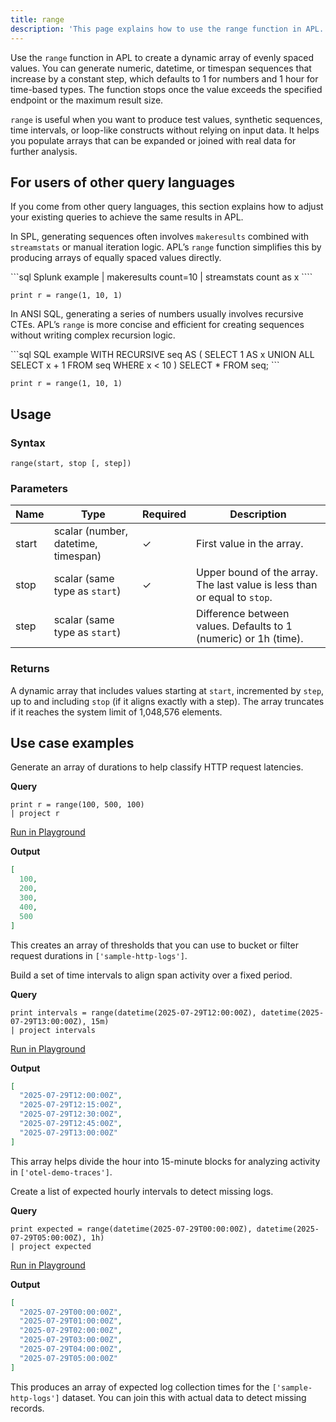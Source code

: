 ```yaml
---
title: range
description: 'This page explains how to use the range function in APL.'
---
```


Use the `range` function in APL to create a dynamic array of evenly spaced values. You can generate numeric, datetime, or timespan sequences that increase by a constant step, which defaults to 1 for numbers and 1 hour for time-based types. The function stops once the value exceeds the specified endpoint or the maximum result size.

`range` is useful when you want to produce test values, synthetic sequences, time intervals, or loop-like constructs without relying on input data. It helps you populate arrays that can be expanded or joined with real data for further analysis.

## For users of other query languages

If you come from other query languages, this section explains how to adjust your existing queries to achieve the same results in APL.

<AccordionGroup>
<Accordion title="Splunk SPL users">

In SPL, generating sequences often involves `makeresults` combined with `streamstats` or manual iteration logic. APL’s `range` function simplifies this by producing arrays of equally spaced values directly.

<CodeGroup>
```sql Splunk example
| makeresults count=10
| streamstats count as x
````

```kusto APL equivalent
print r = range(1, 10, 1)
```

</CodeGroup>

</Accordion>
<Accordion title="ANSI SQL users">

In ANSI SQL, generating a series of numbers usually involves recursive CTEs. APL’s `range` is more concise and efficient for creating sequences without writing complex recursion logic.

<CodeGroup>
```sql SQL example
WITH RECURSIVE seq AS (
  SELECT 1 AS x
  UNION ALL
  SELECT x + 1 FROM seq WHERE x < 10
)
SELECT * FROM seq;
```

```kusto APL equivalent
print r = range(1, 10, 1)
```

</CodeGroup>

</Accordion>
</AccordionGroup>

## Usage

### Syntax

```kusto
range(start, stop [, step])
```

### Parameters

| Name  | Type                                | Required | Description                                                               |
| ----- | ----------------------------------- | -------- | ------------------------------------------------------------------------- |
| start | scalar (number, datetime, timespan) | ✓       | First value in the array.                                                 |
| stop  | scalar (same type as `start`)       | ✓       | Upper bound of the array. The last value is less than or equal to `stop`. |
| step  | scalar (same type as `start`)       |          | Difference between values. Defaults to 1 (numeric) or 1h (time).          |

### Returns

A dynamic array that includes values starting at `start`, incremented by `step`, up to and including `stop` (if it aligns exactly with a step). The array truncates if it reaches the system limit of 1,048,576 elements.

## Use case examples

<Tabs>
<Tab title="Log analysis">

Generate an array of durations to help classify HTTP request latencies.

**Query**

```kusto
print r = range(100, 500, 100)
| project r
```

[Run in Playground](https://play.axiom.co/axiom-play-qf1k/query?initForm=%7B%22apl%22%3A%22print%20r%20%3D%20range(100%2C%20500%2C%20100)%20%7C%20project%20r%22%7D)

**Output**

```json
[
  100,
  200,
  300,
  400,
  500
]
```

This creates an array of thresholds that you can use to bucket or filter request durations in `['sample-http-logs']`.

</Tab>
<Tab title="OpenTelemetry traces">

Build a set of time intervals to align span activity over a fixed period.

**Query**

```kusto
print intervals = range(datetime(2025-07-29T12:00:00Z), datetime(2025-07-29T13:00:00Z), 15m)
| project intervals
```

[Run in Playground](https://play.axiom.co/axiom-play-qf1k/query?initForm=%7B%22apl%22%3A%22print%20intervals%20%3D%20range(datetime(2025-07-29T12%3A00%3A00Z)%2C%20datetime(2025-07-29T13%3A00%3A00Z)%2C%2015m)%20%7C%20project%20intervals%22%7D)

**Output**

```json
[
  "2025-07-29T12:00:00Z",
  "2025-07-29T12:15:00Z",
  "2025-07-29T12:30:00Z",
  "2025-07-29T12:45:00Z",
  "2025-07-29T13:00:00Z"
]
```

This array helps divide the hour into 15-minute blocks for analyzing activity in `['otel-demo-traces']`.

</Tab>
<Tab title="Security logs">

Create a list of expected hourly intervals to detect missing logs.

**Query**

```kusto
print expected = range(datetime(2025-07-29T00:00:00Z), datetime(2025-07-29T05:00:00Z), 1h)
| project expected
```

[Run in Playground](https://play.axiom.co/axiom-play-qf1k/query?initForm=%7B%22apl%22%3A%22print%20expected%20%3D%20range(datetime(2025-07-29T00%3A00%3A00Z)%2C%20datetime(2025-07-29T05%3A00%3A00Z)%2C%201h)%20%7C%20project%20expected%22%7D)

**Output**

```json
[
  "2025-07-29T00:00:00Z",
  "2025-07-29T01:00:00Z",
  "2025-07-29T02:00:00Z",
  "2025-07-29T03:00:00Z",
  "2025-07-29T04:00:00Z",
  "2025-07-29T05:00:00Z"
]
```

This produces an array of expected log collection times for the `['sample-http-logs']` dataset. You can join this with actual data to detect missing records.

</Tab>
</Tabs>
